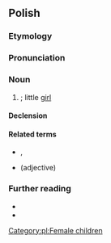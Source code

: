 {{also|dziewczynką}}
==Polish==

===Etymology===
{{suffix|pl|dziewczyna|ka}}

===Pronunciation===
{{pl-p|a=Pl-dziewczynka.ogg}}

===Noun===
{{pl-noun|f|dim=dziewczyneczka}}

# {{diminutive of|pl|dziewczyna}}; little [[girl]]

====Declension====
{{pl-decl-noun-f}}

====Related terms====
* {{l|pl|dziewczyna}}, {{l|pl|dziewczę}}
* {{l|pl|dziewczęcy}} (adjective)

===Further reading===
* {{R:pl:WSJP}}
* {{R:PWN}}

[[Category:pl:Female children]]